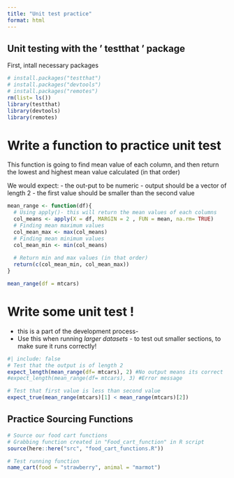 ```yaml
---
title: "Unit test practice"
format: html
---
```


## Unit testing with the ' testthat ' package

First, intall necessary packages
```r
# install.packages("testthat")
# install.packages("devtools")
# install.packages("remotes")
rm(list= ls())
library(testthat)
library(devtools)
library(remotes)
```

# Write a function to practice unit test

This function is going to find mean value of each column, and then return the lowest and highest mean value calculated (in that order)

We would expect:
- the out-put to be numeric
- output should be a vector of length 2
- the first value should be smaller than the second value

```r
mean_range <- function(df){
  # Using apply()- this will return the mean values of each columns
  col_means <- apply(X = df, MARGIN = 2 , FUN = mean, na.rm= TRUE)
  # Finding mean maximum values
  col_mean_max <- max(col_means)
  # Finding mean minimum values
  col_mean_min <- min(col_means)
  
  # Return min and max values (in that order)
  return(c(col_mean_min, col_mean_max))
}

mean_range(df = mtcars)
```

# Write some unit test !
- this is a part of the development process-
- Use this when running *larger datasets* - to test out smaller sections, to make sure it runs correctly!

```r
#| include: false
# Test that the output is of length 2
expect_length(mean_range(df= mtcars), 2) #No output means its correct
#expect_length(mean_range(df= mtcars), 3) #Error message

# Test that first value is less than second value
expect_true(mean_range(mtcars)[1] < mean_range(mtcars)[2])

```


## Practice Sourcing Functions
```r
# Source our food cart functions
# Grabbing function created in "Food_cart_function" in R script
source(here::here("src", "food_cart_functions.R"))

# Test running function
name_cart(food = "strawberry", animal = "marmot")
```

